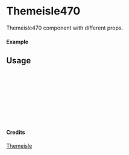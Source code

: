
<Meta of={Themeisle470} title="Themeisle/Themeisle470" />

# Themeisle470

Themeisle470 component with different props.

#### Example

<Canvas of={Themeisle470.Primary} />

## Usage

```ts
import { Themeisle470 } from "yadl-ui";

const Example = () => {
  return (
      <Themeisle470 />
  );
};

export default Example;
```

#### Credits
[Themeisle](https://themeisle.com/illustrations/)

